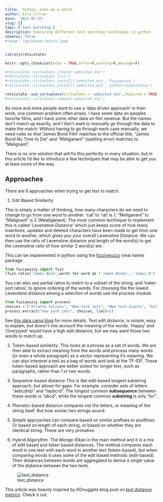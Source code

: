 ```yaml
---
title:  Python, make me a match
author: Ezra Citron
date: '2021-07-23'
slug: []
tags: ['text matching']
description: Exploring different text matching techniques in python.
showtoc: false
#image: img/banner/match.jpeg
---
```

```r
library(reticulate)

knitr::opts_chunk$set(echo = TRUE,error=F,warning=F,message=F)

#reticulate::virtualenv_create('website4_env')
#reticulate::virtualenv_list()
#reticulate::virtualenv_install('website4_env','fuzzywuzzy')
#reticulate::virtualenv_install('website4_env','python-Levenshtein')

reticulate::use_virtualenv(virtualenv = 'website4_env',required = TRUE)
#reticulate::virtualenv_remove('website4_env')

```

As more and more people want to use a 'data driven approach' in their work, one common problem often arises. 
I have some data on peoples favorite films, and I have some other data on film revenue. But the names don't match up exactly, and I don't want to manually go through the data to make the match. Without having to go through each case manually, we need rules so that 'James Bond Film' matches to the official title, "James Bond No Time to Die " and "Meliganant" (spelling error) matches to "Malignant".

There is *no* one solution that will fix this perfectly in every situation, but in this article I'd like to introduce a few techniques that may be able to get you at least some of the way.

## Approaches
There are 6 approaches when trying to get text to match. 

1. Edit Based Similarity 

This is simply a matter of thinking, how many characters do we need to change to go from one word to another. 'cat' to 'rat' is 1, "Meliganant" to "Malignant" is 2 (M~~e~~alig~~a~~nant). The most common technique to implement this is called 'Levenstine Distance' which just keeps score of how many insertions, updates and deleted characters have been made to get from one word to another, which gives you your overall Levenstine Distance. We can then use the ratio of Levenstine distance and length of the word(s) to get the Levenstine ratio of how similar 2 word(s) are. 

This can be implemented in python using the [fuzzywuzzy](https://pypi.org/project/fuzzywuzzy/) (real name) package.  


```python
from fuzzywuzzy import fuzz
[fuzz.ratio('James Bond',word) for word in ('James Bonds', 'James B')  ]
```

You can also use partial ratios to match to a subset of the string, and 'token sort ratios', to ignore ordering of the words. For choosing the the lowest Levenstine distance among a selection of words use the process module.  
```python
from fuzzywuzzy import process
choices = ["Atlanta Falcons", "New York Jets", "New York Giants", "Dallas Cowboys"]
process.extract("new york jets", choices, limit=2)
```
 
See [this data camp blog](https://www.datacamp.com/community/tutorials/fuzzy-string-python) for more details.
 Text edit distance, is simple, easy to explain, but doesn't into account the meaning of the words. 'Happy' and 'Overjoyed' would have a high edit distance, but we may want those two words to match up.

2. Token-based similarity. This looks at a phrase as a set of words. We are then able to extract meaning from the words and process many words (or even a whole paragraph) as a vector representing it's meaning. We can also interpret a text as a bag of words and look at the TF-IDF. These token-based approach are better suited for longer text, such as paragraphs, rather than 1 or two words. 

3. Sequence-based distance
This is like edit-based longest substring approach, but allows for gaps. For example, consider sets of letters “aebcdnlp” and “taybcrd”. The longest common **subsequence** between these words is “abcd”, while the longest common **substring** is only “bc”. 

4. Phonetic-based distance compares not the letters, or meaning of the string itself. But how simliar two strings sound.

5. Simple approaches can compare based on simliar prefixes or postfixes. Or based on length of each string, or based on whether they are identical string. These are very primative. 

6. Hybrid Algorythm.  The Monge-Elkan in the main method and it is a mix of edit based and token based distances. The method compares each word in one text with each word in another text (token-based), but when comparing words it uses some of the edit based methods (edit-based). Then distances between words are aggregated to derive a single value of the distance between the two texts.

![text_distance](text-distance-infographics.png)

This article was heavily inspired by KDnuggets blog post on [text distance metrics](https://www.kdnuggets.com/2019/01/comparison-text-distance-metrics.html). Check it out.
